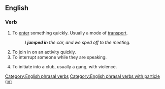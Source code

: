 {{also|jumpin'}}

==English==

===Verb===
{{en-verb|jumps in|jumping in|jumped in}}

# To [[enter]] something quickly. Usually a mode of [[transport]].
#: ''I '''jumped in''' the car, and we sped off to the meeting.''
# To join in on an activity quickly.
# To interrupt someone while they are speaking.
# {{lb|en|slang}} To initiate into a club, usually a gang, with violence.
[[Category:English phrasal verbs]]
[[Category:English phrasal verbs with particle (in)]]